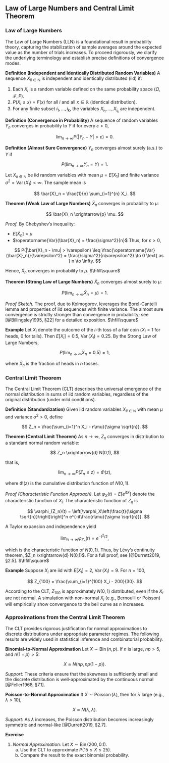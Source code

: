 ## Law of Large Numbers and Central Limit Theorem

### Law of Large Numbers

The Law of Large Numbers (LLN) is a foundational result in probability theory, capturing the stabilization of sample averages around the expected value as the number of trials increases. To proceed rigorously, we clarify the underlying terminology and establish precise definitions of convergence modes.

**Definition (Independent and Identically Distributed Random Variables)**
A sequence ${X_i}_{i \in \mathbb{N}}$ is independent and identically distributed (iid) if:

1. Each $X_i$ is a random variable defined on the same probability space $(\Omega, \mathcal{F}, P)$.
2. $P(X_i \leq x) = F(x)$ for all $i$ and all $x \in \mathbb{R}$ (identical distribution).
3. For any finite subset ${i_1,\dots,i_k}$, the variables $X_{i_1},\dots,X_{i_k}$ are independent.

**Definition (Convergence in Probability)**
A sequence of random variables $Y_n$ converges in probability to $Y$ if for every $\varepsilon > 0$,

$$
\lim_{n \to \infty} P(|Y_n - Y| > \varepsilon) = 0.
$$

**Definition (Almost Sure Convergence)**
$Y_n$ converges almost surely (a.s.) to $Y$ if

$$
P\left(\lim_{n \to \infty} Y_n = Y\right) = 1.
$$

Let ${X_i}_{i \in \mathbb{N}}$ be iid random variables with mean $\mu = E[X_1]$ and finite variance $\sigma^2 = \operatorname{Var}(X_1) < \infty$. The sample mean is

$$
\bar{X}_n = \frac{1}{n} \sum_{i=1}^{n} X_i.
$$

**Theorem (Weak Law of Large Numbers)**
$\bar{X}_n$ converges in probability to $\mu$:

$$
\bar{X}_n \xrightarrow{p} \mu.
$$

*Proof.*
By Chebyshev's inequality:

* $E[\bar{X}_n] = \mu$
* $\operatorname{Var}(\bar{X}_n) = \frac{\sigma^2}{n}$
  Thus, for $\varepsilon > 0$,

$$
P(|\bar{X}_n - \mu| > \varepsilon) \leq \frac{\operatorname{Var}(\bar{X}_n)}{\varepsilon^2} = \frac{\sigma^2}{n\varepsilon^2} \to 0 \text{ as } n \to \infty.
$$

Hence, $\bar{X}_n$ converges in probability to $\mu$.
$\hfill\square$

**Theorem (Strong Law of Large Numbers)**
$\bar{X}_n$ converges almost surely to $\mu$:

$$
P\left(\lim_{n \to \infty} \bar{X}_n = \mu\right) = 1.
$$

*Proof Sketch.*
The proof, due to Kolmogorov, leverages the Borel-Cantelli lemma and properties of iid sequences with finite variance. The almost sure convergence is strictly stronger than convergence in probability; see [@Billingsley1995, §22] for a detailed exposition.
$\hfill\square$

**Example**
Let $X_i$ denote the outcome of the $i$-th toss of a fair coin ($X_i = 1$ for heads, $0$ for tails). Then $E[X_i] = 0.5$, $\operatorname{Var}(X_i) = 0.25$. By the Strong Law of Large Numbers,

$$
P\left(\lim_{n \to \infty} \bar{X}_n = 0.5\right) = 1,
$$

where $\bar{X}_n$ is the fraction of heads in $n$ tosses.

### Central Limit Theorem

The Central Limit Theorem (CLT) describes the universal emergence of the normal distribution in sums of iid random variables, regardless of the original distribution (under mild conditions).

**Definition (Standardization)**
Given iid random variables ${X_i}_{i \in \mathbb{N}}$ with mean $\mu$ and variance $\sigma^2 > 0$, define

$$
Z_n = \frac{\sum_{i=1}^n X_i - n\mu}{\sigma \sqrt{n}}.
$$

**Theorem (Central Limit Theorem)**
As $n \to \infty$, $Z_n$ converges in distribution to a standard normal random variable:

$$
Z_n \xrightarrow{d} N(0,1),
$$

that is,

$$
\lim_{n \to \infty} P(Z_n \leq z) = \Phi(z),
$$

where $\Phi(z)$ is the cumulative distribution function of $N(0,1)$.

*Proof (Characteristic Function Approach).*
Let $\varphi_{X}(t) = E[e^{itX}]$ denote the characteristic function of $X_i$. The characteristic function of $Z_n$ is

$$
\varphi_{Z_n}(t) = \left[\varphi_X\left(\frac{t}{\sigma \sqrt{n}}\right)\right]^n e^{-it\frac{n\mu}{\sigma \sqrt{n}}}.
$$

A Taylor expansion and independence yield

$$
\lim_{n \to \infty} \varphi_{Z_n}(t) = e^{-t^2/2},
$$

which is the characteristic function of $N(0,1)$. Thus, by Lévy’s continuity theorem, $Z_n \xrightarrow{d} N(0,1)$. For a full proof, see [@Durrett2019, §2.5].
$\hfill\square$

**Example**
Suppose $X_i$ are iid with $E[X_i]=2$, $\operatorname{Var}(X_i)=9$. For $n=100$,

$$
Z_{100} = \frac{\sum_{i=1}^{100} X_i - 200}{30}.
$$

According to the CLT, $Z_{100}$ is approximately $N(0,1)$ distributed, even if the $X_i$ are not normal. A simulation with non-normal $X_i$ (e.g., Bernoulli or Poisson) will empirically show convergence to the bell curve as $n$ increases.

### Approximations from the Central Limit Theorem

The CLT provides rigorous justification for normal approximations to discrete distributions under appropriate parameter regimes. The following results are widely used in statistical inference and combinatorial probability.

**Binomial-to-Normal Approximation**
Let $X \sim \operatorname{Bin}(n, p)$. If $n$ is large, $np > 5$, and $n(1-p) > 5$:

$$
X \approx N\left(np, np(1-p)\right).
$$

*Support:* These criteria ensure that the skewness is sufficiently small and the discrete distribution is well-approximated by the continuous normal [@Feller1968, §7.1].

**Poisson-to-Normal Approximation**
If $X \sim \operatorname{Poisson}(\lambda)$, then for $\lambda$ large (e.g., $\lambda > 10$),

$$
X \approx N(\lambda, \lambda).
$$

*Support:* As $\lambda$ increases, the Poisson distribution becomes increasingly symmetric and normal-like [@Durrett2019, §2.7].

**Exercise**

1. *Normal Approximation:*
   Let $X \sim \operatorname{Bin}(200, 0.1)$.
   (a) Use the CLT to approximate $P(15 \leq X \leq 25)$.
   (b) Compare the result to the exact binomial probability.
